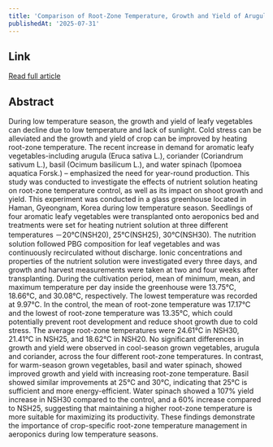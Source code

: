```yaml
---
title: 'Comparison of Root-Zone Temperature, Growth and Yield of Arugula (Eruca sativa L), Coriander (Coriandrum sativum L.), Basil (Ocimum basilicum L.), and Water Spinach (Ipomoea aquatica Forsk.) Cultivated with Aeroponic System under Different Nutrient Solution Heating Temperatures during Low Temperature Season'
publishedAt: '2025-07-31'
---
```


## Link
[Read full article](https://www.ksbec.org/articles/article/Gaxe/)



## Abstract

During low temperature season, the growth and yield of leafy vegetables can decline due to low temperature and lack of sunlight. Cold stress can be alleviated and the growth and yield of crop can be improved by heating root-zone temperature. The recent increase in demand for aromatic leafy vegetables-including arugula (Eruca sativa L.), coriander (Coriandrum sativum L.), basil (Ocimum basilicum L.), and water spinach (Ipomoea aquatica Forsk.) – emphasized the need for year-round production. This study was conducted to investigate the effects of nutrient solution heating on root-zone temperature control, as well as its impact on shoot growth and yield. This experiment was conducted in a glass greenhouse located in Haman, Gyeongnam, Korea during low temperature season. Seedlings of four aromatic leafy vegetables were transplanted onto aeroponics bed and treatments were set for heating nutrient solution at three different temperatures －20°C(NSH20), 25°C(NSH25), 30°C(NSH30). The nutrition solution followed PBG composition for leaf vegetables and was continuously recirculated without discharge. Ionic concentrations and properties of the nutrient solution were investigated every three days, and growth and harvest measurements were taken at two and four weeks after transplanting. During the cultivation period, mean of minimum, mean, and maximum temperature per day inside the greenhouse were 13.75°C, 18.66°C, and 30.08°C, respectively. The lowest temperature was recorded at 9.97°C. In the control, the mean of root-zone temperature was 17.17°C and the lowest of root-zone temperature was 13.35°C, which could potentially prevent root development and reduce shoot growth due to cold stress. The average root-zone temperatures were 24.61°C in NSH30, 21.41°C in NSH25, and 18.62°C in NSH20. No significant differences in growth and yield were observed in cool-season grown vegetables, arugula and coriander, across the four different root-zone temperatures. In contrast, for warm-season grown vegetables, basil and water spinach, showed improved growth and yield with increasing root-zone temperature. Basil showed similar improvements at 25°C and 30°C, indicating that 25°C is sufficient and more energy-efficient. Water spinach showed a 107% yield increase in NSH30 compared to the control, and a 60% increase compared to NSH25, suggesting that maintaining a higher root-zone temperature is more suitable for maximizing its productivity. These findings demonstrate the importance of crop-specific root-zone temperature management in aeroponics during low temperature seasons.